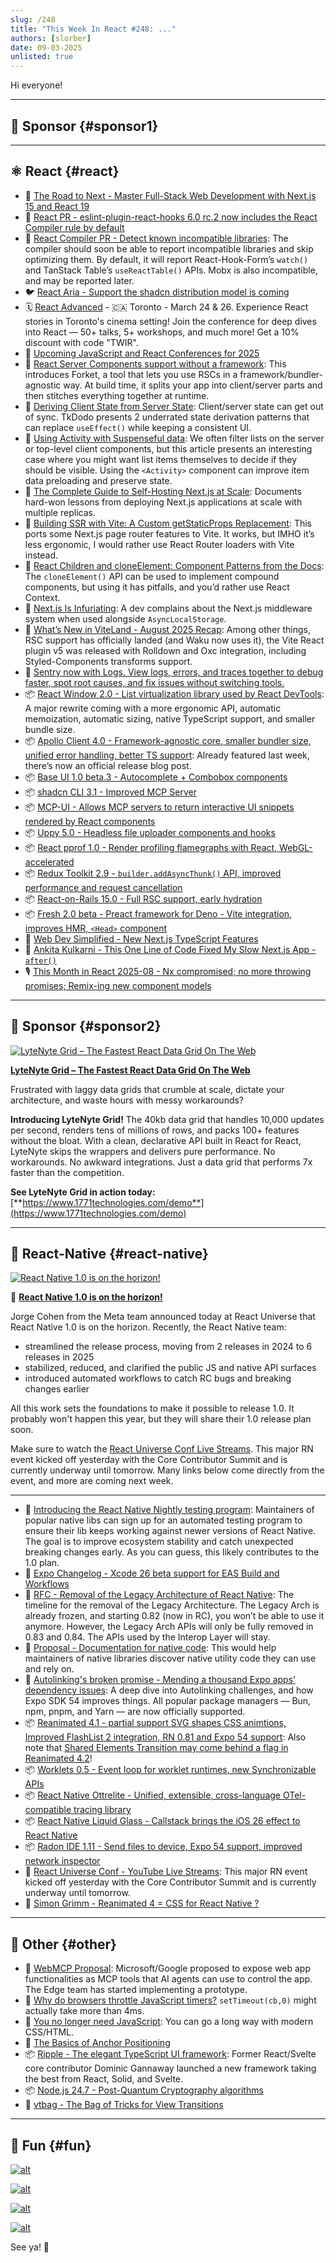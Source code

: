 ```yaml
---
slug: /248
title: "This Week In React #248: ..."
authors: [slorber]
date: 09-03-2025
unlisted: true
---
```


Hi everyone!

<Todo />

<!-- truncate -->


<Support />

---

## 💸 Sponsor {#sponsor1}

<Todo />

---

## ⚛️ React {#react}

- 💸 [The Road to Next - Master Full-Stack Web Development with Next.js 15 and React 19](https://www.road-to-next.com/?utm_source=newsletter&utm_medium=email&utm_campaign=this_week_in_react_2.3)
- 👀 [React PR \- eslint-plugin-react-hooks 6.0 rc.2 now includes the React Compiler rule by default](https://github.com/reactjs/react.dev/pull/7956)
- 👀 [React Compiler PR \- Detect known incompatible libraries](https://github.com/facebook/react/pull/34027): The compiler should soon be able to report incompatible libraries and skip optimizing them. By default, it will report React-Hook-Form’s `watch()` and TanStack Table’s `useReactTable()` APIs. Mobx is also incompatible, and may be reported later.
- 🐦 [React Aria \- Support the shadcn distribution model is coming](https://x.com/devongovett/status/1961782323529036028)
- 🗓 [React Advanced](https://reactadvanced.com/canada/?utm_source=thisweekinreact) - 🇨🇦 Toronto - March 24 & 26. Experience React stories in Toronto's cinema setting! Join the conference for deep dives into React — 50+ talks, 5+ workshops, and much more! Get a 10% discount with code "TWIR".
- 📅 [Upcoming JavaScript and React Conferences for 2025](https://thoughtbot.com/blog/upcoming-javascript-and-react-conferences-for-2025)
- 📜 [React Server Components support without a framework](https://krasimirtsonev.com/blog/article/vanilla-react-server-components-with-no-framework): This introduces Forket, a tool that lets you use RSCs in a framework/bundler-agnostic way. At build time, it splits your app into client/server parts and then stitches everything together at runtime.
- 📜 [Deriving Client State from Server State](https://tkdodo.eu/blog/deriving-client-state-from-server-state): Client/server state can get out of sync. TkDodo presents 2 underrated state derivation patterns that can replace `useEffect()` while keeping a consistent UI.
- 📜 [Using Activity with Suspenseful data](https://www.simeongriggs.dev/use-the-activity-boundary-to-hide-suspenseful-components): We often filter lists on the server or top-level client components, but this article presents an interesting case where you might want list items themselves to decide if they should be visible. Using the `<Activity>` component can improve item data preloading and preserve state.
- 📜 [The Complete Guide to Self-Hosting Next.js at Scale](https://dlhck.com/thoughts/the-complete-guide-to-self-hosting-nextjs-at-scale): Documents hard-won lessons from deploying Next.js applications at scale with multiple replicas.
- 📜 [Building SSR with Vite: A Custom getStaticProps Replacement](https://www.patron.com/blog/post/vite-ssr-getstaticprops-replacement/): This ports some Next.js page router features to Vite. It works, but IMHO it’s less ergonomic, I would rather use React Router loaders with Vite instead.
- 📜 [React Children and cloneElement: Component Patterns from the Docs](https://certificates.dev/blog/react-children-and-cloneelement-component-patterns-from-the-docs?friend=TWIR): The `cloneElement()` API can be used to implement compound components, but using it has pitfalls, and you’d rather use React Context.
- 📜 [Next.js Is Infuriating](https://blog.meca.sh/3lxoty3shjc2z): A dev complains about the Next.js middleware system when used alongside `AsyncLocalStorage`.
- 📜 [What’s New in ViteLand \- August 2025 Recap](https://voidzero.dev/posts/whats-new-aug-2025): Among other things, RSC support has officially landed (and Waku now uses it), the Vite React plugin v5 was released with Rolldown and Oxc integration, including Styled-Components transforms support.
- 💸 [Sentry now with Logs. View logs, errors, and traces together to debug faster, spot root causes, and fix issues without switching tools.](https://sentry.io/product/logs/?utm_source=thisweekinreact&utm_medium=paid-community&utm_campaign=logs-fy26q3-logslaunch&utm_content=react-link-logs-ga-launch-trysentry)
- 📦 [React Window 2.0 \- List virtualization library used by React DevTools](https://github.com/bvaughn/react-window/blob/master/CHANGELOG.md#200): A major rewrite coming with a more ergonomic API, automatic memoization, automatic sizing, native TypeScript support, and smaller bundle size.
- 📦 [Apollo Client 4.0 \- Framework-agnostic core, smaller bundler size, unified error handling, better TS support](https://www.apollographql.com/blog/announcing-apollo-client-4-0): Already featured last week, there’s now an official release blog post.
- 📦 [Base UI 1.0 beta.3 \- Autocomplete \+ Combobox components](https://base-ui.com/react/overview/releases#v1-0-0-beta-3)
- 📦 [shadcn CLI 3.1 \- Improved MCP Server](https://ui.shadcn.com/docs/mcp)
- 📦 [MCP-UI \- Allows MCP servers to return interactive UI snippets rendered by React components](https://mcpui.dev/)
- 📦 [Uppy 5.0 \- Headless file uploader components and hooks](https://uppy.io/blog/uppy-5.0/)
- 📦 [React pprof 1.0 \- Render profiling flamegraphs with React, WebGL-accelerated](https://blog.platformatic.dev/introducing-next-gen-flamegraphs-for-nodejs)
- 📦 [Redux Toolkit 2.9 \- `builder.addAsyncThunk()` API, improved performance and request cancellation](https://github.com/reduxjs/redux-toolkit/releases/tag/v2.9.0)
- 📦 [React-on-Rails 15.0 \- Full RSC support, early hydration](https://github.com/shakacode/react_on_rails/blob/master/docs/release-notes/15.0.0.md)
- 📦 [Fresh 2.0 beta \- Preact framework for Deno \- Vite integration, improves HMR, `<Head>` component](https://deno.com/blog/fresh-and-vite)
- 🎥 [Web Dev Simplified \- New Next.js TypeScript Features](https://www.youtube.com/watch?v=rVdR0_Ujgq4)
- 🎥 [Ankita Kulkarni \- This One Line of Code Fixed My Slow Next.js App \- `after()`](https://www.youtube.com/watch?v=judEJxQFrZA)
- 🎙️ [This Month in React 2025-08 \- Nx compromised; no more throwing promises; Remix-ing new component models](https://www.reactiflux.com/transcripts/tmir-2025-08)

<SubscribeFormEmbed placement="middle" />

---

## 💸 Sponsor {#sponsor2}

[![LyteNyte Grid – The Fastest React Data Grid On The Web](/emails/issues/248/lytenyte.jpg)](https://www.1771technologies.com/demo)

**[LyteNyte Grid – The Fastest React Data Grid On The Web](https://www.1771technologies.com/demo)**

Frustrated with laggy data grids that crumble at scale, dictate your architecture, and waste hours with messy workarounds? 

**Introducing LyteNyte Grid!** The 40kb data grid that handles 10,000 updates per second, renders tens of millions of rows, and packs 100+ features without the bloat. With a clean, declarative API built in React for React, LyteNyte skips the wrappers and delivers pure performance. No workarounds. No awkward integrations. Just a data grid that performs 7x faster than the competition. 

**See LyteNyte Grid in action today:** [**https://www.1771technologies.com/demo**](https://www.1771technologies.com/demo)

---

## 📱 React-Native {#react-native}

[![React Native 1.0 is on the horizon!](/emails/issues/248/rn1.0.jpg)](https://youtube.com/clip/UgkxNRvSqysWvHhAbISs741xfdSaJhvC_zDQ?si=mmAL0JFaxatwJVjB)

🎥 **[React Native 1.0 is on the horizon\!](https://youtube.com/clip/UgkxNRvSqysWvHhAbISs741xfdSaJhvC_zDQ?si=mmAL0JFaxatwJVjB)**

Jorge Cohen from the Meta team announced today at React Universe that React Native 1.0 is on the horizon. Recently, the React Native team:

- streamlined the release process, moving from 2 releases in 2024 to 6 releases in 2025
- stabilized, reduced, and clarified the public JS and native API surfaces
- introduced automated workflows to catch RC bugs and breaking changes earlier

All this work sets the foundations to make it possible to release 1.0. It probably won't happen this year, but they will share their 1.0 release plan soon.

Make sure to watch the [React Universe Conf Live Streams](https://www.youtube.com/@CallstackEngineers/streams). This major RN event kicked off yesterday with the Core Contributor Summit and is currently underway until tomorrow. Many links below come directly from the event, and more are coming next week.

---

- 📣 [Introducing the React Native Nightly testing program](https://github.com/react-native-community/discussions-and-proposals/discussions/931): Maintainers of popular native libs can sign up for an automated testing program to ensure their lib keeps working against newer versions of React Native. The goal is to improve ecosystem stability and catch unexpected breaking changes early. As you can guess, this likely contributes to the 1.0 plan.
- 📣 [Expo Changelog \- Xcode 26 beta support for EAS Build and Workflows](https://expo.dev/changelog/xcode-26-0-beta-support-for-eas-build-and-workflows)
- 💬 [RFC \- Removal of the Legacy Architecture of React Native](https://github.com/react-native-community/discussions-and-proposals/pull/929): The timeline for the removal of the Legacy Architecture. The Legacy Arch is already frozen, and starting 0.82 (now in RC), you won’t be able to use it anymore. However, the Legacy Arch APIs will only be fully removed in 0.83 and 0.84. The APIs used by the Interop Layer will stay.
- 💬 [Proposal \- Documentation for native code](https://github.com/react-native-community/discussions-and-proposals/discussions/932): This would help maintainers of native libraries discover native utility code they can use and rely on.
- 📜 [Autolinking's broken promise \- Mending a thousand Expo apps’ dependency issues](https://kitten.sh/blog/autolinkings-broken-promise): A deep dive into Autolinking challenges, and how Expo SDK 54 improves things. All popular package managers — Bun, npm, pnpm, and Yarn — are now officially supported.
- 📦 [Reanimated 4.1 \- partial support SVG shapes CSS animtions, Improved FlashList 2 integration, RN 0.81 and Expo 54 support](https://github.com/software-mansion/react-native-reanimated/releases/tag/4.1.0): Also note that [Shared Elements Transition may come behind a flag in Reanimated 4.2](https://x.com/BBloniarz_/status/1962873054800781452)\!
- 📦 [Worklets 0.5 \- Event loop for worklet runtimes, new Synchronizable APIs](https://github.com/software-mansion/react-native-reanimated/releases/tag/worklets-0.5.0)
- 📦 [React Native Ottrelite \- Unified, extensible, cross-language OTel-compatible tracing library](https://github.com/callstackincubator/ottrelite)
- 📦 [React Native Liquid Glass \- Callstack brings the iOS 26 effect to React Native](https://github.com/callstack/liquid-glass)
- 📦 [Radon IDE 1.11 \- Send files to device, Expo 54 support, improved network inspector](https://github.com/software-mansion/radon-ide/releases/tag/v1.11.0)
- 🎥 [React Universe Conf \- YouTube Live Streams](https://www.youtube.com/@CallstackEngineers/streams): This major RN event kicked off yesterday with the Core Contributor Summit and is currently underway until tomorrow.
- 🎥 [Simon Grimm \- Reanimated 4 \= CSS for React Native ?](https://www.youtube.com/watch?v=eshIq0EBLkI)

---

## 🔀 Other {#other}

- 👀 [WebMCP Proposal](https://patrickbrosset.com/articles/2025-08-28-ai-agents-and-the-web-a-proposal-to-keep-developers-in-the-loop/): Microsoft/Google proposed to expose web app functionalities as MCP tools that AI agents can use to control the app. The Edge team has started implementing a prototype.
- 📜 [Why do browsers throttle JavaScript timers?](https://nolanlawson.com/2025/08/31/why-do-browsers-throttle-javascript-timers/) `setTimeout(cb,0)` might actually take more than 4ms.
- 📜 [You no longer need JavaScript](https://lyra.horse/blog/2025/08/you-dont-need-js/): You can go a long way with modern CSS/HTML.
- 📜 [The Basics of Anchor Positioning](https://ishadeed.com/article/anchor-positioning/)
- 📦 [Ripple \- The elegant TypeScript UI framework](https://www.ripplejs.com/): Former React/Svelte core contributor Dominic Gannaway launched a new framework taking the best from React, Solid, and Svelte.
- 📦 [Node.js 24.7 \- Post-Quantum Cryptography algorithms](https://nodejs.org/en/blog/release/v24.7.0)
- 🔗 [vtbag \- The Bag of Tricks for View Transitions](https://vtbag.dev/)

---

## 🤭 Fun {#fun}

[![alt](/emails/issues/248/meme.jpg)](https://x.com/jamonholmgren/status/1633184883781828608)

[![alt](/emails/issues/248/meme2.jpg)](https://x.com/EmersonfBraun/status/1963286702996299893)

[![alt](/emails/issues/248/meme3.jpg)](https://x.com/Frriosn/status/1963210134441570620)

[![alt](/emails/issues/248/meme4.jpg)](https://x.com/sebastienlorber/status/1963231962077798727)

See ya! 👋
